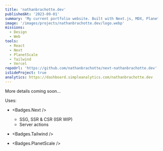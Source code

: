 ```yaml
---
title: 'nathanbrachotte.dev'
publishedAt: '2023-09-01'
summary: 'My current portfolio website. Built with Next.js, MDX, PlanetScale & Tailwind. Fully embracing SSR, SSG & ISR'
image: '/images/projects/nathanbrachotte.dev/logo.webp'
missions:
  - Design
  - Web
tools:
  - React
  - Next
  - PlanetScale
  - Tailwind
  - Vercel
repoUrl: 'https://github.com/nathanbrachotte/next-nathanbrachotte.dev'
isSideProject: true
analytics: https://dashboard.simpleanalytics.com/nathanbrachotte.dev
---
```


More details coming soon...

Uses:

- <Badges.Next />

  - SSG, SSR & CSR (ISR WIP)
  - Server actions

- <Badges.Tailwind />
- <Badges.PlanetScale />
